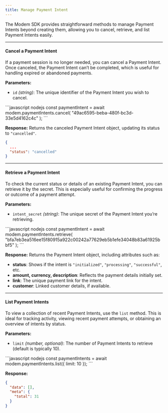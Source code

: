 ```yaml
---
title: Manage Payment Intent
---
```


The Modem SDK provides straightforward methods to manage Payment Intents beyond creating them, allowing you to cancel, retrieve, and list Payment Intents easily. 

---

#### Cancel a Payment Intent

If a payment session is no longer needed, you can cancel a Payment Intent. Once canceled, the Payment Intent can’t be completed, which is useful for handling expired or abandoned payments.


**Parameters:**
- `id` *(string)*: The unique identifier of the Payment Intent you wish to cancel.


<CodeGroup>
```javascript nodejs
const paymentIntent = await modem.paymentIntents.cancel(
    "49ac6595-beba-480f-bc3d-33e5d4162c4c"
);
```
</CodeGroup>

**Response:**
Returns the canceled Payment Intent object, updating its status to `"cancelled"`.

```json
{
  ...
  "status": "cancelled"
}
```

---

#### Retrieve a Payment Intent

To check the current status or details of an existing Payment Intent, you can retrieve it by the secret. This is especially useful for confirming the progress or outcome of a payment attempt.


**Parameters:**
- `intent_secret` *(string)*: The unique secret of the Payment Intent you’re retrieving.


<CodeGroup>
```javascript nodejs
const paymentIntent = await modem.paymentIntents.retrieve(
    "bfa7eb3ea516ee15f80915a922c00242a77629eb5b1efe34048b83a61925bbf5"
);
```
</CodeGroup>

**Response:**
Returns the Payment Intent object, including attributes such as:
- **status**: Shows if the intent is `"initialized"`, `"processing"`, `"successful"`, etc.
- **amount, currency, description**: Reflects the payment details initially set.
- **link**: The unique payment link for the intent.
- **customer**: Linked customer details, if available.

---

#### List Payment Intents

To view a collection of recent Payment Intents, use the `list` method. This is ideal for tracking activity, viewing recent payment attempts, or obtaining an overview of intents by status.

**Parameters:**
- `limit` *(number, optional)*: The number of Payment Intents to retrieve (default is typically 10).


<CodeGroup>
```javascript nodejs
const paymentIntents = await modem.paymentIntents.list({ limit: 10 });
```
</CodeGroup>

**Response:**

```json
{
  "data": [],
  "meta": {
    "total": 31
  }
}

```

